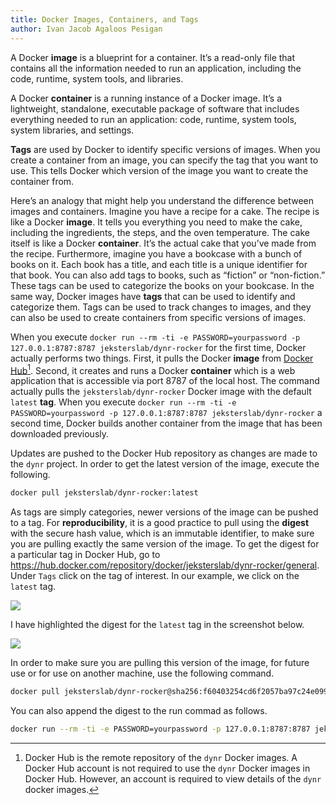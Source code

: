 ```yaml
---
title: Docker Images, Containers, and Tags
author: Ivan Jacob Agaloos Pesigan
---
```


A Docker **image** is a blueprint for a container. It's a read-only file that contains all the information needed to run an application, including the code, runtime, system tools, and libraries.

A Docker **container** is a running instance of a Docker image. It's a lightweight, standalone, executable package of software that includes everything needed to run an application: code, runtime, system tools, system libraries, and settings.

**Tags** are used by Docker to identify specific versions of images. When you create a container from an image, you can specify the tag that you want to use. This tells Docker which version of the image you want to create the container from.

Here's an analogy that might help you understand the difference between images and containers. Imagine you have a recipe for a cake. The recipe is like a Docker **image**. It tells you everything you need to make the cake, including the ingredients, the steps, and the oven temperature. The cake itself is like a Docker **container**. It's the actual cake that you've made from the recipe. Furthermore, imagine you have a bookcase with a bunch of books on it. Each book has a title, and each title is a unique identifier for that book. You can also add tags to books, such as "fiction" or "non-fiction." These tags can be used to categorize the books on your bookcase. In the same way, Docker images have **tags** that can be used to identify and categorize them. Tags can be used to track changes to images, and they can also be used to create containers from specific versions of images.

When you execute `docker run --rm -ti -e PASSWORD=yourpassword -p 127.0.0.1:8787:8787 jeksterslab/dynr-rocker` for the first time, Docker actually performs two things. First, it pulls the Docker **image** from [Docker Hub](https://hub.docker.com/)[^docker-image-container-tag-1]. Second, it creates and runs a Docker **container** which is a web application that is accessible via port 8787 of the local host. The command actually pulls the `jeksterslab/dynr-rocker` Docker image with the default `latest` **tag**. When you execute `docker run --rm -ti -e PASSWORD=yourpassword -p 127.0.0.1:8787:8787 jeksterslab/dynr-rocker` a second time, Docker builds another container from the image that has been downloaded previously.

[^docker-image-container-tag-1]: Docker Hub is the remote repository of the `dynr` Docker images. A Docker Hub account is not required to use the `dynr` Docker images in Docker Hub. However, an account is required to view details of the `dynr` docker images.

Updates are pushed to the Docker Hub repository as changes are made to the `dynr` project. In order to get the latest version of the image, execute the following.

``` bash
docker pull jeksterslab/dynr-rocker:latest
```

As tags are simply categories, newer versions of the image can be pushed to a tag. For **reproducibility**, it is a good practice to pull using the **digest** with the secure hash value, which is an immutable identifier, to make sure you are pulling exactly the same version of the image. To get the digest for a particular tag in Docker Hub, go to <https://hub.docker.com/repository/docker/jeksterslab/dynr-rocker/general>. Under `Tags` click on the tag of interest. In our example, we click on the `latest` tag.

![](../docker/dockerhub-general.png)

I have highlighted the digest for the `latest` tag in the screenshot below.

![](../docker/dockerhub-digest.png)

In order to make sure you are pulling this version of the image, for future use or for use on another machine, use the following command.

``` bash
docker pull jeksterslab/dynr-rocker@sha256:f60403254cd6f2057ba97c24e0990a2d9f7a7c4f163210b312b490ee6d155f0a
```

You can also append the digest to the run commad as follows.

```bash
docker run --rm -ti -e PASSWORD=yourpassword -p 127.0.0.1:8787:8787 jeksterslab/dynr-rocker@sha256:f60403254cd6f2057ba97c24e0990a2d9f7a7c4f163210b312b490ee6d155f0a
```
